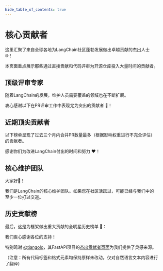 ```yaml
---
hide_table_of_contents: true
---
```



# 核心贡献者

这里汇聚了来自全球各地为LangChain社区蓬勃发展做出卓越贡献的杰出人士 🌐！

本页面重点展示那些通过直接贡献和代码评审为开源仓库投入大量时间的贡献者。

## 顶级评审专家

随着LangChain的发展，维护人员需要覆盖的领域也在不断扩展。

衷心感谢以下在PR评审工作中表现尤为突出的贡献者 🙏！

<People type="top_reviewers"></People>

## 近期顶尖贡献者

以下榜单呈现了过去三个月内合并PR数量最多（根据影响权重进行不完全评估）的贡献者。

感谢你们为改进LangChain付出的时间和努力 ❤️！

<People type="top_recent_contributors" count="20"></People>

## 核心维护团队

大家好👋！

我们是LangChain的核心维护团队。如果您在社区活跃过，可能已经与我们中的至少一位打过交道。

<People type="maintainers"></People>

## 历史贡献榜

最后，这是为框架做出重大贡献的全明星历史榜单 🌟：

<People type="top_contributors"></People>

我们衷心感谢各位的支持！

特别鸣谢 [@tiangolo](https://github.com/tiangolo)，其FastAPI项目的[杰出贡献者页面](https://fastapi.tiangolo.com/fastapi-people)为我们提供了灵感来源。

（注意：所有代码标签和格式元素均保持原样未改动，仅对自然语言文本内容进行了翻译）